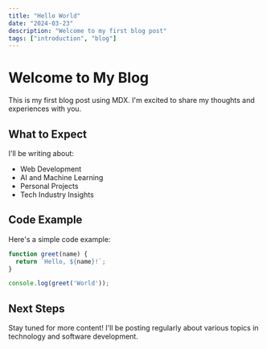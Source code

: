 ```yaml
---
title: "Hello World"
date: "2024-03-23"
description: "Welcome to my first blog post"
tags: ["introduction", "blog"]
---
```


# Welcome to My Blog

This is my first blog post using MDX. I'm excited to share my thoughts and experiences with you.

## What to Expect

I'll be writing about:

- Web Development
- AI and Machine Learning
- Personal Projects
- Tech Industry Insights

## Code Example

Here's a simple code example:

```javascript
function greet(name) {
  return `Hello, ${name}!`;
}

console.log(greet('World'));
```

## Next Steps

Stay tuned for more content! I'll be posting regularly about various topics in technology and software development. 